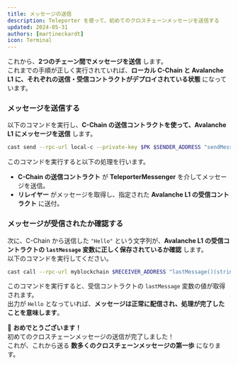```yaml
---
title: メッセージの送信  
description: Teleporter を使って、初めてのクロスチェーンメッセージを送信する  
updated: 2024-05-31  
authors: [martineckardt]  
icon: Terminal  
---
```



これから、**2つのチェーン間でメッセージを送信** します。  
これまでの手順が正しく実行されていれば、**ローカル C-Chain と Avalanche L1 に、それぞれの送信・受信コントラクトがデプロイされている状態** になっています。  

<Steps>  

<Step>  

### **メッセージを送信する**  

以下のコマンドを実行し、**C-Chain の送信コントラクトを使って、Avalanche L1 にメッセージを送信** します。  

```bash
cast send --rpc-url local-c --private-key $PK $SENDER_ADDRESS "sendMessage(address,string)" $RECEIVER_ADDRESS "Hello"
```

このコマンドを実行すると以下の処理を行います。

- **C-Chain の送信コントラクト** が **TeleporterMessenger** を介してメッセージを送信。
- **リレイヤー** がメッセージを取得し、指定された **Avalanche L1 の受信コントラクト** に送付。

</Step>  

<Step>  

### **メッセージが受信されたか確認する**  

次に、C-Chain から送信した `"Hello"` という文字列が、**Avalanche L1 の受信コントラクトの `lastMessage` 変数に正しく保存されているか確認** します。  
以下のコマンドを実行してください。  

```bash
cast call --rpc-url myblockchain $RECEIVER_ADDRESS "lastMessage()(string)"
```

このコマンドを実行すると、受信コントラクトの `lastMessage` 変数の値が取得されます。  
出力が `Hello` となっていれば、**メッセージは正常に配信され、処理が完了したことを意味します**。  

</Step>  

</Steps>  

🎉 **おめでとうございます！**  
初めてのクロスチェーンメッセージの送信が完了しました！  
これが、これから送る **数多くのクロスチェーンメッセージの第一歩** になります。  
